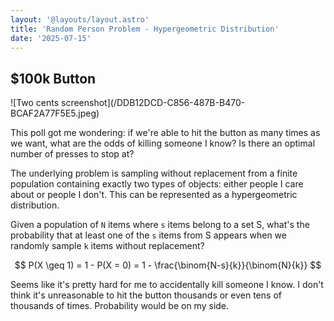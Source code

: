 ```yaml
---
layout: '@layouts/layout.astro'
title: 'Random Person Problem - Hypergeometric Distribution'
date: '2025-07-15'
---
```



<main class="container mx-auto px-4 pt-16 pb-32 max-w-3xl">
  <article class="prose max-w-none prose-p:font-source-sans-3">

# $100k Button

<div class="w-full md:w-3/4 mx-auto my-6">
![Two cents screenshot](/DDB12DCD-C856-487B-B470-BCAF2A77F5E5.jpeg)
</div>

This poll got me wondering: if we're able to hit the button as many times as we want, what are the odds of killing someone I know? Is there an optimal number of presses to stop at?

The underlying problem is sampling without replacement from a finite population containing exactly two types of objects: either people I care about or people I don't. This can be represented as a hypergeometric distribution. 

Given a population of `N` items where `s` items belong to a set S, what's the probability that at least one of the `s` items from S appears when we randomly sample `k` items without replacement?

$$
P(X \geq 1) = 1 - P(X = 0) = 1 - \frac{\binom{N-s}{k}}{\binom{N}{k}}
$$
  
<div class="bg-gray-50 dark:bg-gray-800 p-6 rounded-lg my-8 overflow-x-auto mx-auto">
  <HypergeometricChart client:load />
</div>

Seems like it's pretty hard for me to accidentally kill someone I know. I don't think it's unreasonable to hit the button thousands or even tens of thousands of times. Probability would be on my side.

  </article>
</main>